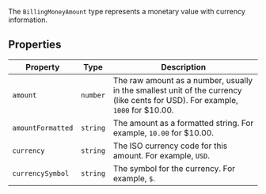 The `BillingMoneyAmount` type represents a monetary value with currency information.

## Properties

| Property                                       | Type     | Description                                                                                                                    |
| ---------------------------------------------- | -------- | ------------------------------------------------------------------------------------------------------------------------------ |
| <a id="amount"></a> `amount`                   | `number` | The raw amount as a number, usually in the smallest unit of the currency (like cents for USD). For example, `1000` for $10.00. |
| <a id="amountformatted"></a> `amountFormatted` | `string` | The amount as a formatted string. For example, `10.00` for $10.00.                                                             |
| <a id="currency"></a> `currency`               | `string` | The ISO currency code for this amount. For example, `USD`.                                                                     |
| <a id="currencysymbol"></a> `currencySymbol`   | `string` | The symbol for the currency. For example, `$`.                                                                                 |
